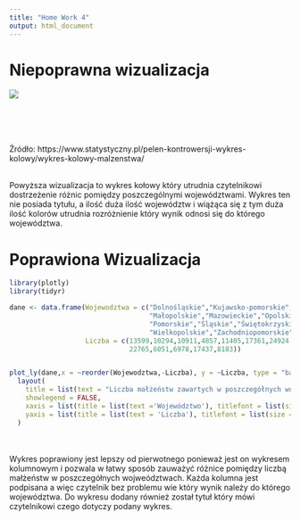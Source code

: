---
title: "Home Work 4"
output: html_document
---

# Niepoprawna wizualizacja


![](C:/Users/milos/Pictures/dopoprawy.png)



<br><br><br><br>
Źródło:
https://www.statystyczny.pl/pelen-kontrowersji-wykres-kolowy/wykres-kolowy-malzenstwa/
<br><br>

Powyższa wizualizacja to wykres kołowy który utrudnia czytelnikowi dostrzeżenie różnic pomiędzy poszczególnymi województwami. Wykres ten nie posiada tytułu, a ilość duża ilość województw i wiążąca się z tym duża ilość kolorów utrudnia rozróżnienie który wynik odnosi się do którego województwa.

# Poprawiona Wizualizacja

```{r pressure, echo=FALSE, message = FALSE, warning=FALSE, error=FALSE}
library(plotly)
library(tidyr)

dane <- data.frame(Wojewodztwa = c("Dolnośląskie","Kujawsko-pomorskie","Lubelskie","Lubuskie","Łódzkie",
                                   "Małopolskie","Mazowieckie","Opolskie","Podkarpackie","Podlaskie",
                                   "Pomorskie","Śląskie","Świętokrzyskie","Warmińsko-mazurskie",
                                   "Wielkopolskie","Zachodniopomorskie"),
                   Liczba = c(13599,10294,10911,4857,11405,17361,24924,4822,11287,6135,11461,
                              22765,6051,6978,17437,8183))


plot_ly(dane,x = ~reorder(Wojewodztwa,-Liczba), y = ~Liczba, type = "bar", color = ~Wojewodztwa) %>%
  layout(
    title = list(text = "Liczba małżeństw zawartych w poszczegółnych województwach w 2014 roku", y = 0.97, font=list(size = 15)),
    showlegend = FALSE,
    xaxis = list(title = list(text ='Województwo'), titlefont = list(size = 15)),
    yaxis = list(title = list(text = 'Liczba'), titlefont = list(size = 15))
  )

```

<br><br>
Wykres poprawiony jest lepszy od pierwotnego ponieważ jest on wykresem kolumnowym i pozwala w łatwy sposób zauważyć różnice pomiędzy liczbą małżeństw w poszczegółnych wojweództwach. Każda kolumna jest podpisana a więc czytelnik bez problemu wie który wynik należy do którego województwa. Do wykresu dodany również został tytuł który mówi czytelnikowi czego dotyczy podany wykres.
